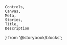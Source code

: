     Controls,
    Canvas,
    Meta,
    Stories,
    Title,
    Description
} from '@storybook/blocks';

<Meta of={anchorButtonStories} />
<Title of={anchorButtonStories} />

An anchor button is a component with the visual appearance of a button, but it navigates like an anchor/link when pressed.

If you want a button that triggers an action or event, use the <Tag name={buttonTag}/> instead.

<Canvas of={anchorButtonStories.outlineAnchorButton} />

## API

<Controls of={anchorButtonStories.outlineAnchorButton} />

<ComponentApisLink />

## Styling

<StylingDocs components={{ Button: anchorButtonTag }} />

{/* ## Usage */}

{/* ## Examples */}

## Target Configuration

<TargetDocs />

## Accessibility

<ContentHiddenDocs buttonElement="nimble-anchor-button" />

{/* ## Resources */}

